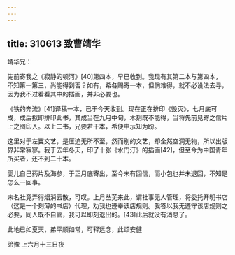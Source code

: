 ```yaml
---
---
---
```

title: 310613 致曹靖华
---




靖华兄：

先前寄我之《寂静的顿河》[40]第四本，早已收到。我现有其第二本与第四本，不知第一第三，尚能得到否？如有，希各赐寄一本，但倘难得，就不必设法去寻，因为我不过看看其中的插画，并非必要也。

《铁的奔流》[41]译稿一本，已于今天收到。现在正在排印《毁灭》，七月底可成，成后拟即排印此书，其成当在九月中旬，木刻既不能得，当将先前见寄之信片上之图印入。以上二书，兄要若干本，希便中示知为盼。

这里对于左翼文艺，是压迫无所不至，然而别的文艺，却全然空洞无物，所以出版界非常寂寥。我于去年冬天，印了十张《水门汀》的插画[42]，但至今为中国青年所买者，还不到二十本。

婴儿自己药片及海参，于正月底寄出，至今未有回信，而小包也并未退回，不知是怎么一回事。

未名社竟弄得烟消云散，可叹。上月丛芜来此，谓社事无人管理，将委托开明书店（这是一个刻薄的书店）代理，劝我也遵奉该店规则。我答以我无遵守该店规则之必要，同人既不自管，我可以即刻退出的。[43]此后就没有消息了。

此地已如夏天，弟平顺如常，可释远念，此颂安健

弟豫 上六月十三日夜